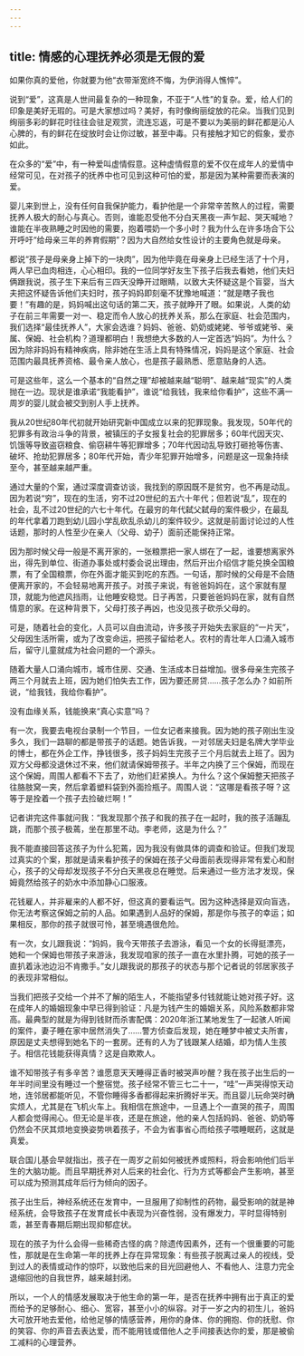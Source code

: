 ```yaml
---
---
---
```

title: 情感的心理抚养必须是无假的爱
---




如果你真的爱他，你就要为他“衣带渐宽终不悔，为伊消得人憔悴”。

说到“爱”，这真是人世间最复杂的一种现象，不亚于“人性”的复杂。爱，给人们的印象是美好无瑕的。可是大家想过吗？美好，有时像绚丽绽放的花朵。当我们见到绚丽多彩的鲜花时往往会驻足观赏，流连忘返，可是不要以为美丽的鲜花都是沁人心脾的，有的鲜花在绽放时会让你过敏，甚至中毒。只有接触才知它的假象，爱亦如此。

在众多的“爱”中，有一种爱叫虚情假意。这种虚情假意的爱不仅在成年人的爱情中经常可见，在对孩子的抚养中也可见到这种可怕的爱，那是因为某种需要而表演的爱。

婴儿来到世上，没有任何自我保护能力，看护他是一个非常辛苦熬人的过程，需要抚养人极大的耐心与真心。否则，谁能忍受他不分白天黑夜一声乍起、哭天喊地？谁能在半夜熟睡之时因他的需要，抱着喂奶一个多小时？我为什么在许多场合下公开呼吁“给母亲三年的养育假期”？因为大自然给女性设计的主要角色就是母亲。

都说“孩子是母亲身上掉下的一块肉”，因为他毕竟在母亲身上已经生活了十个月，两人早已血肉相连，心心相印。我的一位同学好友生下孩子后我去看她，他们夫妇俩跟我说，孩子生下来后有三四天没睁开过眼睛，以致大夫怀疑这是个盲婴，当大夫把这怀疑告诉他们夫妇时，孩子妈妈即刻毫不犹豫地喊道：“就是瞎子我也要！”有趣的是，妈妈喊出这句话的第二天，孩子就睁开了眼。如果说，人类的幼子在前三年需要一对一、稳定而令人放心的抚养关系，那么在家庭、社会范围内，我们选择“最佳抚养人”，大家会选谁？妈妈、爸爸、奶奶或姥姥、爷爷或姥爷、亲属、保姆、社会机构？道理都明白！我想绝大多数的人一定首选“妈妈”。为什么？因为除非妈妈有精神疾病，除非她在生活上具有特殊情况，妈妈是这个家庭、社会范围内最具抚养资格、最令亲人放心，也是孩子最熟悉、愿意贴身的人选。

可是这些年，这么一个基本的“自然之理”却被越来越“聪明”、越来越“现实”的人类抛在一边。现状是谁承诺“我能看护”，谁说“给我钱，我来给你看护”，这些不满一周岁的婴儿就会被交到别人手上抚养。

我从20世纪80年代初就开始研究新中国成立以来的犯罪现象。我发现，50年代的犯罪多有政治斗争的背景，被镇压的子女报复社会的犯罪居多；60年代因天灾、饥饿等导致盗窃粮食、偷窃耕牛等犯罪增多；70年代因动乱导致打砸抢等伤害、破坏、抢劫犯罪居多；80年代开始，青少年犯罪开始增多，问题是这一现象持续至今，甚至越来越严重。

通过大量的个案，通过深度调查访谈，我找到的原因既不是贫穷，也不再是动乱。因为若说“穷”，现在的生活，穷不过20世纪的五六十年代；但若说“乱”，现在的社会，乱不过20世纪的六七十年代。在最穷的年代弑父弑母的案件极少，在最乱的年代拿着刀跑到幼儿园小学乱砍乱杀幼儿的案件较少。这就是前面讨论过的人性话题，那时的人性至少在亲人（父母、幼子）面前还能保持正常。

因为那时候父母一般是不离开家的，一张粮票把一家人绑在了一起，谁要想离家外出，得先到单位、街道办事处或村委会说出理由，然后开出介绍信才能兑换全国粮票，有了全国粮票，你在外面才能买到吃的东西。一句话，那时候的父母是不会随便离开家的，不会轻易地离开孩子。对孩子来说，有爸爸妈妈在，这个家就有屋顶，就能为他遮风挡雨，让他睡安稳觉。日子再苦，只要爸爸妈妈在家，就有自然情意的家。在这种背景下，父母打孩子再凶，也没见孩子砍杀父母的。

可是，随着社会的变化，人员可以自由流动，许多孩子开始失去家庭的“一片天”，父母因生活所需，或为了改变命运，把孩子留给老人。农村的青壮年人口涌入城市后，留守儿童就成为社会问题的一个源头。

随着大量人口涌向城市，城市住房、交通、生活成本日益增加。很多母亲生完孩子两三个月就去上班，因为她们怕失去工作，因为要还房贷……孩子怎么办？如前所说，“给我钱，我给你看护”。

没有血缘关系，钱能换来“真心实意”吗？

有一次，我要去电视台录制一个节目，一位女记者来接我。因为她的孩子刚出生没多久，我们一路聊的都是带孩子的话题。她告诉我，一对邻居夫妇是名牌大学毕业的博士，都在外企工作，挣钱很多，孩子妈妈生完孩子三个月后就去上班了。因为双方父母都没退休过不来，他们就请保姆带孩子。半年之内换了三个保姆，而现在这个保姆，周围人都看不下去了，劝他们赶紧换人。为什么？这个保姆整天把孩子往胳肢窝一夹，然后拿着塑料袋到外面捡瓶子。周围人说：“这哪是看孩子呀？这等于是拴着一个孩子去捡破烂啊！”

记者讲完这件事就问我：“我发现那个孩子和我的孩子在一起时，我的孩子活蹦乱跳，而那个孩子极蔫，坐在那里不动。李老师，这是为什么？”

我不能直接回答这孩子为什么犯蔫，因为我没有做具体的调查和验证。但我们发现过真实的个案，那就是请来看护孩子的保姆在孩子父母面前表现得非常有爱心和耐心，孩子的父母却发现孩子不分白天黑夜总在睡觉。后来通过一些方法才发现，保姆竟然给孩子的奶水中添加静心口服液。

花钱雇人，并非雇来的人都不好，但这真的要看运气。因为这种选择是双向盲选，你无法考察这保姆之前的人品。如果遇到人品好的保姆，那是你与孩子的幸运；如果相反，那你的孩子就很可怜，甚至境遇很危险。

有一次，女儿跟我说：“妈妈，我今天带孩子去游泳，看见一个女的长得挺漂亮，她和一个保姆也带孩子来游泳，我发现咱家的孩子一直在水里扑腾，可她的孩子一直扒着泳池边沿不肯撒手。”女儿跟我说的那孩子的状态与那个记者说的邻居家孩子的表现非常相似。

当我们把孩子交给一个并不了解的陌生人，不能指望多付钱就能让她对孩子好。这在成年人的婚姻现象中早已得到验证：凡是为钱产生的婚姻关系，风险系数都非常高。最典型的就是为得到钱财而杀害配偶：2020年浙江某地发生了一起骇人听闻的案件，妻子睡在家中居然消失了……警方侦查后发现，她在睡梦中被丈夫所害，原因是丈夫想得到她名下的一套房。还有的人为了钱跟某人结婚，却为情人生孩子。相信花钱能获得真情？这是自欺欺人。

谁不知带孩子有多辛苦？谁愿意天天睡得正香时被哭声吵醒？我在孩子出生后的一年半时间里没有睡过一个整宿觉。孩子经常不管三七二十一，“哇”一声哭得惊天动地，连邻居都能听见，不管你睡得多香都得起来折腾好半天。而且婴儿玩命哭时确实烦人，尤其是在飞机火车上。我相信在旅途中，一旦遇上个一直哭的孩子，周围人都会觉得闹心。但无论是半夜，还是在旅途，他的亲人包括妈妈、爸爸、奶奶等仍然会不厌其烦地变换姿势哄着孩子，不会为省事省心而给孩子喂睡眠药，这就是真爱。

联合国儿基会早就指出，孩子在一周岁之前如何被抚养或照料，将会影响他们后半生的大脑功能。而且早期抚养对人后来的社会化、行为方式等都会产生影响，甚至可以成为预测其成年后行为倾向的因子。

孩子出生后，神经系统还在发育中，一旦服用了抑制性的药物，最受影响的就是神经系统，会导致孩子在发育成长中表现为兴奋性弱，没有爆发力，平时显得特别乖，甚至青春期后期出现抑郁症状。

现在的孩子为什么会得一些稀奇古怪的病？除遗传因素外，还有一个很重要的可能性，那就是在生命第一年的抚养上存在异常现象：有些孩子脱离过亲人的视线，受到过人的表情或动作的惊吓，以致他后来的目光回避他人、不看他人、注意力完全退缩回他的自我世界，越来越封闭。

所以，一个人的情感发展取决于他生命的第一年，是否在抚养中拥有出于真正的爱而给予的足够耐心、细心、宽容，甚至小小的纵容。对于一岁之内的初生儿，爸妈大可放开地去爱他，给他足够的情感营养，用你的身体、你的拥抱、你的抚慰、你的笑容、你的声音去表达爱，而不能用钱或借他人之手间接表达你的爱，那是被偷工减料的心理营养。